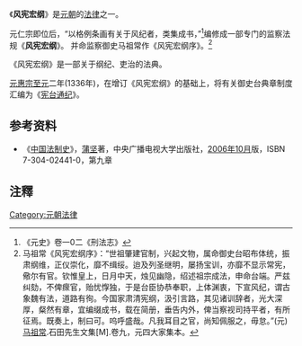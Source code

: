 《'''风宪宏纲'''》是[[元朝|元朝]]的[[法律|法律]]之一。

元仁宗即位后，“以格例条画有关于风纪者，类集成书，”<ref>《元史》卷一0二《刑法志》</ref>编修成一部专门的监察法规《'''风宪宏纲'''》。 并命监察御史马祖常作《风宪宏纲序》。<ref>马祖常《风宪宏纲序》：“世祖肇建官制，兴起文物，属命御史台昭布体统，振肃纲维，正仪崇化，靡不缉绥。迨及列圣继明，屡扬宝训，亦靡不显示常宪，儆尔有官。钦惟皇上，日月中天，烛见幽隐，绍述祖宗成法，申命台端。严兹纠劾，不俾瘝官，贻忧惸独，于是台臣协恭奉职，上体渊衷，下宣风纪，谓古象魏有法，道路有徇。今国家肃清宪纲，汲引言路，其见诸训辞者，光大深厚，粲然有章，宜编缀成书，载在简册，垂告内外，俾当察视司持平者，有所征焉。既奏上，制曰可。呜呼盛哉。凡我耳目之官，尚知佩服之，毋怠。”(元)[[马祖常|马祖常]].石田先生文集[M].卷九，元四大家集本。</ref>

《风宪宏纲》是一部关于纲纪、吏治的法典。

[[元惠宗|元惠宗]][[至元_(元惠宗)|至元]]二年(1336年)，在增订《风宪宏纲》的基础上，将有关御史台典章制度汇编为《[[宪台通纪|宪台通纪]]》。

== 参考资料 ==
*《[[中国法制史|中国法制史]]》，[[蒲坚|蒲坚]]著，中央广播电视大学出版社，[[2006年10月|2006年10月]]版，ISBN 7-304-02441-0，第九章

== 注釋 ==
{{reflist}}

[[Category:元朝法律|Category:元朝法律]]